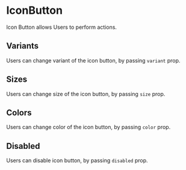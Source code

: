 

<Meta title="IconButton" component={IconButton} />


# IconButton

Icon Button allows Users to perform actions.

## Variants

Users can change variant of the icon button, by passing `variant` prop.

<Canvas>
  <IconButton>
    <Star />
  </IconButton>
  <IconButton variant="ghost">
    <Star />
  </IconButton>
  <IconButton variant="text">
    <Star />
  </IconButton>
</Canvas>

## Sizes

Users can change size of the icon button, by passing `size` prop.

<Canvas>
  <IconButton size="sm">
    <Star />
  </IconButton>
  <IconButton size="md">
    <Star />
  </IconButton>
  <IconButton size="lg">
    <Star />
  </IconButton>
</Canvas>

## Colors

Users can change color of the icon button, by passing `color` prop.

<Canvas>
  <IconButton color="primary">
    <Star />
  </IconButton>
  <IconButton color="secondary">
    <Star />
  </IconButton>
  <IconButton color="neutral">
    <Star />
  </IconButton>
</Canvas>

## Disabled

Users can disable icon button, by passing `disabled` prop.

<Canvas>
  <IconButton disabled>
    <Star />
  </IconButton>
</Canvas>
